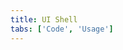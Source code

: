```yaml
---
title: UI Shell
tabs: ['Code', 'Usage']
---
```


<ComponentCode
  name="Experimental UI Shell"
  component="ui-shell"
  variation="ui-shell"
  experimental
  hasReactVersion
/>

